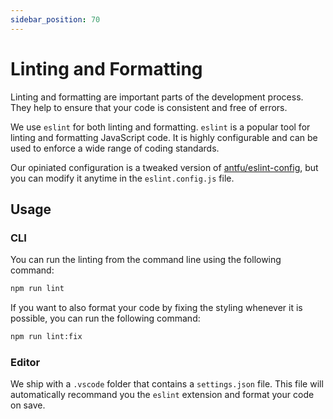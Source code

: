 ```yaml
---
sidebar_position: 70
---
```


# Linting and Formatting

Linting and formatting are important parts of the development process. They help to ensure that your code is consistent and free of errors.

We use `eslint` for both linting and formatting. `eslint` is a popular tool for linting and formatting JavaScript code. It is highly configurable and can be used to enforce a wide range of coding standards.

Our opiniated configuration is a tweaked version of [antfu/eslint-config](https://github.com/antfu/eslint-config), but you can modify it anytime in the `eslint.config.js` file.

## Usage

### CLI

You can run the linting from the command line using the following command:

```bash
npm run lint
```

If you want to also format your code by fixing the styling whenever it is possible, you can run the following command:

```bash
npm run lint:fix
```

### Editor

We ship with a `.vscode` folder that contains a `settings.json` file. This file will automatically recommand you the `eslint` extension and format your code on save.